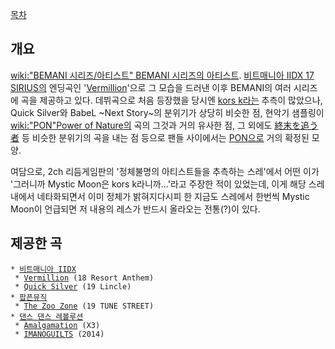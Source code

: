[[목차]]
== 개요 ==
[[wiki:"BEMANI 시리즈/아티스트" BEMANI 시리즈의 아티스트]]. [[비트매니아 IIDX 17 SIRIUS]]의 엔딩곡인 '[[Vermillion]]'으로 그 모습을 드러낸 이후 BEMANI의 여러 시리즈에 곡을 제공하고 있다. 데뷔곡으로 처음 등장했을 당시엔 [[kors k]]라는 추측이 많았으나, Quick Silver와 BabeL ~Next Story~의 분위기가 상당히 비슷한 점, 현악기 샘플링이 [[wiki:"PON"Power of Nature]]의 곡의 그것과 거의 유사한 점, 그 외에도 [[終末を追う者]] 등 비슷한 분위기의 곡을 내는 점 등으로 팬들 사이에서는 [[PON]]으로 거의 확정된 모양.

여담으로, 2ch 리듬게임판의 '정체불명의 아티스트들을 추측하는 스레'에서 어떤 이가 '그러니까 Mystic Moon은 kors k라니까...'라고 주장한 적이 있었는데, 이게 해당 스레 내에서 네타화되면서 이미 정체가 밝혀지다시피 한 지금도 스레에서 한번씩 Mystic Moon이 언급되면 저 내용의 레스가 반드시 올라오는 전통(?)이 있다.

== 제공한 곡 ==
 * [[비트매니아 IIDX]]
  * [[Vermillion]] (18 Resort Anthem)
  * [[Quick Silver]] (19 Lincle)
 * [[팝픈뮤직]]
  * [[The Zoo Zone]] (19 TUNE STREET)
 * [[댄스 댄스 레볼루션]]
  * [[Amalgamation]] (X3)
  * [[IMANOGUILTS]] (2014)
